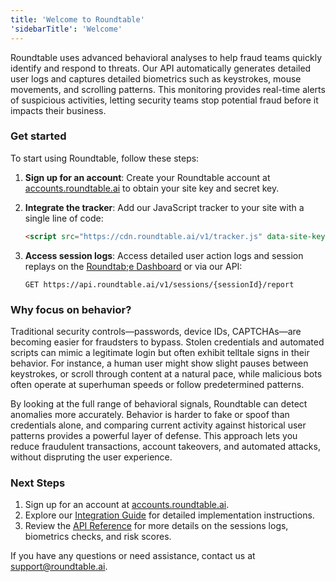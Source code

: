 ```yaml
---
title: 'Welcome to Roundtable'
'sidebarTitle': 'Welcome'
---
```


Roundtable uses advanced behavioral analyses to help fraud teams quickly identify and respond to threats. Our API automatically generates detailed user logs and captures detailed biometrics such as keystrokes, mouse movements, and scrolling patterns. This monitoring provides real-time alerts of suspicious activities, letting security teams stop potential fraud before it impacts their business.

### Get started
To start using Roundtable, follow these steps:

1. **Sign up for an account**: Create your Roundtable account at [accounts.roundtable.ai](https://accounts.roundtable.ai) to obtain your site key and secret key.

2. **Integrate the tracker**: Add our JavaScript tracker to your site with a single line of code:
   ```html
   <script src="https://cdn.roundtable.ai/v1/tracker.js" data-site-key="YOUR_SITE_KEY" data-user-id="OPTIONAL_USER_ID"></script>
   ```

3. **Access session logs**: Access detailed user action logs and session replays on the [Roundtab;e Dashboard](https://accounts.roundtable.ai) or via our API:
   ```
   GET https://api.roundtable.ai/v1/sessions/{sessionId}/report
   ```

### Why focus on behavior?

Traditional security controls—passwords, device IDs, CAPTCHAs—are becoming easier for fraudsters to bypass. Stolen credentials and automated scripts can mimic a legitimate login but often exhibit telltale signs in their behavior. For instance, a human user might show slight pauses between keystrokes, or scroll through content at a natural pace, while malicious bots often operate at superhuman speeds or follow predetermined patterns.

By looking at the full range of behavioral signals, Roundtable can detect anomalies more accurately. Behavior is harder to fake or spoof than credentials alone, and comparing current activity against historical user patterns provides a powerful layer of defense. This approach lets you reduce fraudulent transactions, account takeovers, and automated attacks, without dispruting the user experience.

   
### Next Steps

1. Sign up for an account at [accounts.roundtable.ai](https://accounts.roundtable.ai).
2. Explore our [Integration Guide](integration) for detailed implementation instructions.
3. Review the [API Reference](api-reference) for more details on the sessions logs, biometrics checks, and risk scores.

If you have any questions or need assistance, contact us at support@roundtable.ai.